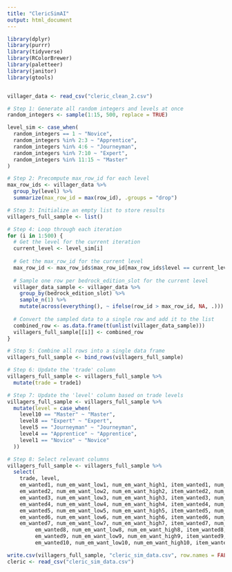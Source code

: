 ```yaml
---
title: "ClericSimAI"
output: html_document
---
```


```r
library(dplyr)
library(purrr)
library(tidyverse)
library(RColorBrewer)
library(paletteer)
library(janitor)
library(gtools)


villager_data <- read_csv("cleric_clean_2.csv")

# Step 1: Generate all random integers and levels at once
random_integers <- sample(1:15, 500, replace = TRUE)

level_sim <- case_when(
  random_integers == 1 ~ "Novice",
  random_integers %in% 2:3 ~ "Apprentice",
  random_integers %in% 4:6 ~ "Journeyman",
  random_integers %in% 7:10 ~ "Expert",
  random_integers %in% 11:15 ~ "Master"
)

# Step 2: Precompute max_row_id for each level
max_row_ids <- villager_data %>%
  group_by(level) %>%
  summarize(max_row_id = max(row_id), .groups = "drop")

# Step 3: Initialize an empty list to store results
villagers_full_sample <- list()

# Step 4: Loop through each iteration
for (i in 1:500) {
  # Get the level for the current iteration
  current_level <- level_sim[i]
  
  # Get the max_row_id for the current level
  max_row_id <- max_row_ids$max_row_id[max_row_ids$level == current_level]
  
  # Sample one row per bedrock_edition_slot for the current level
  villager_data_sample <- villager_data %>%
    group_by(bedrock_edition_slot) %>%
    sample_n(1) %>%
    mutate(across(everything(), ~ ifelse(row_id > max_row_id, NA, .)))
  
  # Convert the sampled data to a single row and add it to the list
  combined_row <- as.data.frame(t(unlist(villager_data_sample)))
  villagers_full_sample[[i]] <- combined_row
}

# Step 5: Combine all rows into a single data frame
villagers_full_sample <- bind_rows(villagers_full_sample)

# Step 6: Update the 'trade' column
villagers_full_sample <- villagers_full_sample %>% 
  mutate(trade = trade1)

# Step 7: Update the 'level' column based on trade levels
villagers_full_sample <- villagers_full_sample %>% 
  mutate(level = case_when(
    level10 == "Master" ~ "Master",
    level8 == "Expert" ~ "Expert",
    level5 == "Journeyman" ~ "Journeyman",
    level4 == "Apprentice" ~ "Apprentice",
    level1 == "Novice" ~ "Novice"
  ))

# Step 8: Select relevant columns
villagers_full_sample <- villagers_full_sample %>% 
  select(
    trade, level, 
    em_wanted1, num_em_want_low1, num_em_want_high1, item_wanted1, num_item_want1, em_given1, num_em_given1, item_given1, num_item_given1, trades_in_stock1, price_multiplier1, villager_xp1,
    em_wanted2, num_em_want_low2, num_em_want_high2, item_wanted2, num_item_want2, em_given2, num_em_given2, item_given2, num_item_given2, trades_in_stock2, price_multiplier2, villager_xp2,
    em_wanted3, num_em_want_low3, num_em_want_high3, item_wanted3, num_item_want3, em_given3, num_em_given3, item_given3, num_item_given3, trades_in_stock3, price_multiplier3, villager_xp3,
    em_wanted4, num_em_want_low4, num_em_want_high4, item_wanted4, num_item_want4, em_given4, num_em_given4, item_given4, num_item_given4, trades_in_stock4, price_multiplier4, villager_xp4,
    em_wanted5, num_em_want_low5, num_em_want_high5, item_wanted5, num_item_want5, em_given5, num_em_given5, item_given5, num_item_given5, trades_in_stock5, price_multiplier5, villager_xp5,
    em_wanted6, num_em_want_low6, num_em_want_high6, item_wanted6, num_item_want6, em_given6, num_em_given6, item_given6, num_item_given6, trades_in_stock6, price_multiplier6, villager_xp6,
    em_wanted7, num_em_want_low7, num_em_want_high7, item_wanted7, num_item_want7, em_given7, num_em_given7, item_given7, num_item_given7, trades_in_stock7, price_multiplier7, villager_xp7,
         em_wanted8, num_em_want_low8, num_em_want_high8, item_wanted8, num_item_want8, em_given8, num_em_given8, item_given8, num_item_given8, trades_in_stock8, price_multiplier8, villager_xp8,
         em_wanted9, num_em_want_low9, num_em_want_high9, item_wanted9, num_item_want9, em_given9, num_em_given9, item_given9, num_item_given9, trades_in_stock9, price_multiplier9, villager_xp9,
         em_wanted10, num_em_want_low10, num_em_want_high10, item_wanted10, num_item_want10, em_given10, num_em_given10, item_given10, num_item_given10, trades_in_stock10, price_multiplier10, villager_xp10)
```

```r
write.csv(villagers_full_sample, "cleric_sim_data.csv", row.names = FALSE)
cleric <- read_csv("cleric_sim_data.csv")
```
